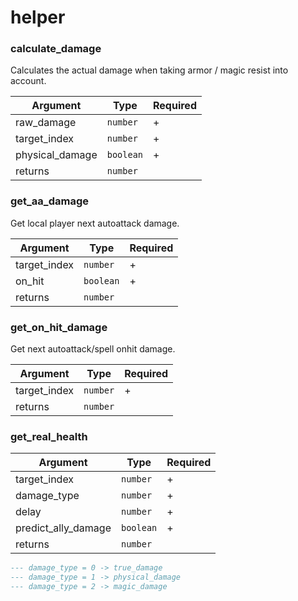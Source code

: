 # helper

### calculate_damage

Calculates the actual damage when taking armor / magic resist into account.

| Argument        | Type      | Required |
| --------------- | --------- | -------- |
| raw_damage      | `number`  | +        |
| target_index    | `number`  | +        |
| physical_damage | `boolean` | +        |
| returns         | `number`  |          |

### get_aa_damage

Get local player next autoattack damage.

| Argument     | Type      | Required |
| ------------ | --------- | -------- |
| target_index | `number`  | +        |
| on_hit       | `boolean` | +        |
| returns      | `number`  |          |

### get_on_hit_damage

Get next autoattack/spell onhit damage.

| Argument     | Type     | Required |
| ------------ | -------- | -------- |
| target_index | `number` | +        |
| returns      | `number` |          |

### get_real_health 

| Argument     | Type     | Required |
| ------------ | -------- | -------- |
| target_index | `number` | +        |
| damage_type | `number` | +        |
| delay | `number` | +        |
| predict_ally_damage | `boolean` | +        |
| returns      | `number` |          |

```lua
--- damage_type = 0 -> true_damage
--- damage_type = 1 -> physical_damage
--- damage_type = 2 -> magic_damage
```